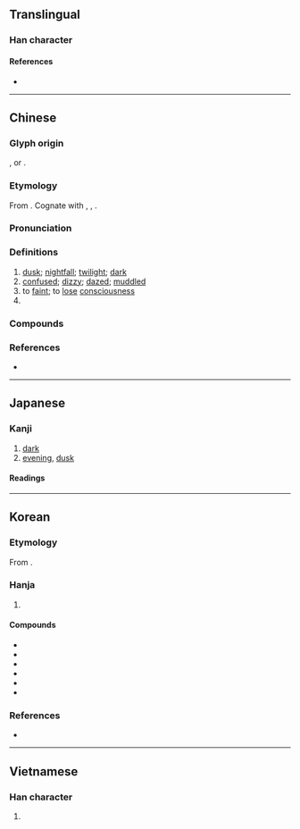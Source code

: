 {{also|𠯑|昬}}
{{character info}}

==Translingual==

===Han character===
{{Han char|rn=72|rad=日|as=04|sn=8|four=72604|canj=HPA|ids=⿱氏日}}

====References====
* {{Han ref|kx=0491.140|dkj=13806|dj=0854.010|hdz=21492.030|uh=660F|ud=26127|bh=A9FC|bd=43516}}

----

==Chinese==
{{zh-forms|alt=昬,𣄾,𣄼}}

===Glyph origin===
{{Han etym}}
{{Han compound|氏|日|t1=|t2=sun|ls=ic}}, or {{Han compound|氐|日|t1=|t2=sun|abb1=y}}.

===Etymology===
From {{inh|zh|sit-pro|*s-mun||dark}}. Cognate with {{och-l|悶|bored; depressed}}, {{cog|bo|མུན་པ||darkness}}, {{cog|my|မှုန်||dim; gloomy}}.

===Pronunciation===
{{zh-pron
|m=hūn
|m-s=hun1
|c=fan1
|c-t=
|g=
|h=pfs=fûn;gd=fun1
|j=
|mb=
|md=
|mn=hun/qz,tw,xm:hng/zz:huiⁿ
|mn_note=hun - literary; hng/huiⁿ - vernacular
|mn-t=hung1/hng1/hên1
|mn-t_note=hung1 - literary; hng1/hên1 - vernacular
|w=1hun
|x=
|mc=y
|oc=y
|ma=Zh-hun.ogg
|cat=n,a,v
}}

===Definitions===
{{zh-hanzi}}

# [[dusk]]; [[nightfall]]; [[twilight]]; [[dark]]
# [[confused]]; [[dizzy]]; [[dazed]]; [[muddled]]
# to [[faint]]; to [[lose]] [[consciousness]]
# {{zh-alt-form|婚|to [[marry]]}}

===Compounds===
{{zh-der|黃昏|慾令智昏|悶昏昏|人約黃昏|天昏地暗|天昏地黑|大昏|天昏地慘|合昏|定昏|夭昏|利令智昏|嚇昏|兩目昏花|昏鏡重磨|昏天黑地|昏曉|發昏|昏昏欲睡|昏頭昏腦|昏頭|昏鈔|昏鏡重明|晨昏顛倒|昏主|昏倒|昏定晨省|昏聵|昏黃|昏昕|昏鄧鄧|昏頭轉向|昏眩|昏君|昏盆打醬|昏睡病|昏頭暈腦|昏椓|昏瞀|昏亂|昏花|昏星|神昏意亂|昏庸|昏沉|昏昏|昏瞶|昏黯黲|昏邁|昏昧|昏昏沉沉|昏迷|昏昃|昏暗|昏困|昏慘慘|昏睡|昏眊|晨昏定省|昏迷不醒|氛昏|昏黑|昏逆|晨昏|昏頭搭腦|昏暝|昏明|昏撒|昏天暗地|昏厥|昏暴|昏憊|昏第|頭昏目眩|老眼昏花|頭昏眼暗|黃昏時分|耳目昏眩|童昏|頭昏腦悶|頭昏|頭暈眼昏|頭昏腦脹|頭昏眼暈|頭昏眼花|昏華|昨昏:cha-hng}}

===References===
* {{R:yue:Hanzi}}

{{zh-cat|Intermediate}}

----

==Japanese==

===Kanji===
{{ja-kanji|grade=|rs=日04}}

# [[dark]]
# [[evening]], [[dusk]]

====Readings====
{{ja-readings
|goon=こん
|kanon=こん
|kun=くら-い, たそがれ
}}

----

==Korean==

===Etymology===
From {{der|ko|ltc|-}} {{ltc-l|昏|id=1}}. {{hanja-hunmong|혼|hwon|天文#상01B}}

===Hanja===
{{ko-hanja-search}}
{{ko-hanja|어둡다|어두울|혼}}

# {{hanja form of|혼|[[dark]]; [[dusk]]}}

====Compounds====
{{der-top3|Compounds}}
* {{ko-l|혼란|昏亂}}
* {{ko-l|혼미|昏迷}}
* {{ko-l|황혼|黃昏}}
* {{ko-l|몽혼|朦昏}}
* {{ko-l|혼수|昏睡}}
* {{ko-l|혼수상태|昏睡狀態}}
{{der-bottom}}

===References===
* {{R:hanjadoc|4564}}

----

==Vietnamese==

===Han character===
{{vi-readings|reading=hôn, hon|rs=日04}}

# {{rfdef|vi|sort=日04}}